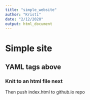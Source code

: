 ```yaml
---
title: "simple_website"
author: "Kristi"
date: "2/12/2020"
output: html_document
---
```


# Simple site
## YAML tags above
### Knit to an html file next
Then push index.html to github.io repo
